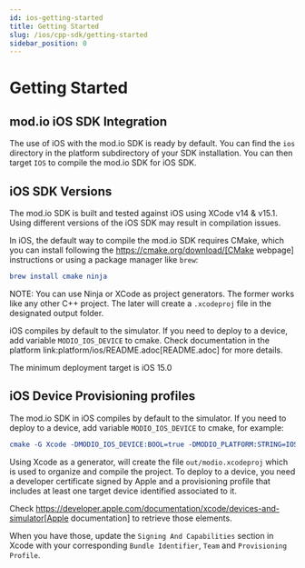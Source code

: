 ```yaml
---
id: ios-getting-started
title: Getting Started
slug: /ios/cpp-sdk/getting-started
sidebar_position: 0
---
```


# Getting Started

## mod.io iOS SDK Integration

The use of iOS with the mod.io SDK is ready by default. You can find the `ios` directory in the platform subdirectory of your SDK installation.
You can then target `IOS` to compile the mod.io SDK for iOS SDK.

## iOS SDK Versions

The mod.io SDK is built and tested against iOS using XCode v14 & v15.1. Using different versions of the iOS SDK may result in compilation issues.

In iOS, the default way to compile the mod.io SDK requires CMake, which you can install following the https://cmake.org/download/[CMake webpage] instructions or using a package manager like `brew`:

```cmake
brew install cmake ninja
```

NOTE: You can use Ninja or XCode as project generators. The former works like any other C++ project. The later will create a `.xcodeproj` file in the designated output folder.

iOS compiles by default to the simulator. If you need to deploy to a device, add variable `MODIO_IOS_DEVICE` to cmake. Check documentation in the platform link:platform/ios/README.adoc[README.adoc] for more details.

The minimum deployment target is iOS 15.0

## iOS Device Provisioning profiles

The mod.io SDK in iOS compiles by default to the simulator. If you need to deploy to a device, add variable `MODIO_IOS_DEVICE` to cmake, for example:

```cmake
cmake -G Xcode -DMODIO_IOS_DEVICE:BOOL=true -DMODIO_PLATFORM:STRING=IOS -B out
```

Using Xcode as a generator, will create the file `out/modio.xcodeproj` which is used to organize and compile the project. To deploy to a device, you need a developer certificate signed by Apple and a provisioning profile that includes at least one target device identified associated to it. 

Check https://developer.apple.com/documentation/xcode/devices-and-simulator[Apple documentation] to retrieve those elements.

When you have those, update the `Signing And Capabilities` section in Xcode with your corresponding `Bundle Identifier`, `Team` and `Provisioning Profile`.
